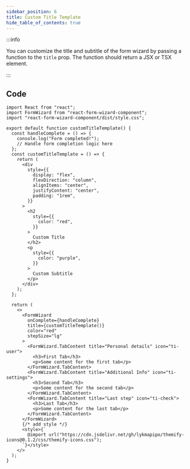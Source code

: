 ```yaml
---
sidebar_position: 6
title: Custom Title Template
hide_table_of_contents: true
---
```



:::info

You can customize the title and subtitle of the form wizard by passing a function to the `title` prop. The function should return a JSX or TSX element.

:::

<div class="demo">
  <CustomTitleTemplate />
</div>

## Code

```tsx
import React from "react";
import FormWizard from "react-form-wizard-component";
import "react-form-wizard-component/dist/style.css";

export default function customTitleTemplate() {
  const handleComplete = () => {
    console.log("Form completed!");
    // Handle form completion logic here
  };
  const customTitleTemplate = () => {
    return (
      <div
        style={{
          display: "flex",
          flexDirection: "column",
          alignItems: "center",
          justifyContent: "center",
          padding: "1rem",
        }}
      >
        <h2
          style={{
            color: "red",
          }}
        >
          Custom Title
        </h2>
        <p
          style={{
            color: "purple",
          }}
        >
          Custom Subtitle
        </p>
      </div>
    );
  };

  return (
    <>
      <FormWizard
        onComplete={handleComplete}
        title={customTitleTemplate()}
        color="red"
        stepSize="lg"
      >
        <FormWizard.TabContent title="Personal details" icon="ti-user">
          <h3>First Tab</h3>
          <p>Some content for the first tab</p>
        </FormWizard.TabContent>
        <FormWizard.TabContent title="Additional Info" icon="ti-settings">
          <h3>Second Tab</h3>
          <p>Some content for the second tab</p>
        </FormWizard.TabContent>
        <FormWizard.TabContent title="Last step" icon="ti-check">
          <h3>Last Tab</h3>
          <p>Some content for the last tab</p>
        </FormWizard.TabContent>
      </FormWizard>
      {/* add style */}
      <style>{`
        @import url("https://cdn.jsdelivr.net/gh/lykmapipo/themify-icons@0.1.2/css/themify-icons.css");
      `}</style>
    </>
  );
}


```
